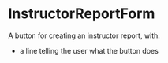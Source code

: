 
<Meta
  title="components/Jobs/InstructorReportForm"
  component={InstructorReportForm}
/>

# InstructorReportForm

A button for creating an instructor report, with:
* a line telling the user what the button does

<Canvas>
  <Story name="uncontrolled">
    <InstructorReportForm submitAction={action("submit")} />
  </Story>
</Canvas>
